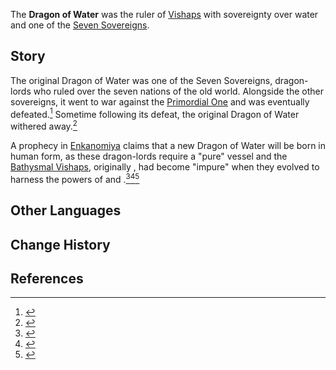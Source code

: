 {{Character Infobox
|type             = Mentioned
|affiliation      = Seven Sovereigns
}}
The '''Dragon of Water''' was the ruler of [[Vishaps]] with sovereignty over water and one of the [[Seven Sovereigns]].

==Story==
The original Dragon of Water was one of the Seven Sovereigns, dragon-lords who ruled over the seven nations of the old world. Alongside the other sovereigns, it went to war against the [[Primordial One]] and was eventually defeated.<ref>{{Ref/Book|The Byakuyakoku Collection|2|Before Sun and Moon}}</ref> Sometime following its defeat, the original Dragon of Water withered away.<ref>{{Ref/Enemy|Primordial Bathysmal Vishap}}</ref>

A prophecy in [[Enkanomiya]] claims that a new Dragon of Water will be born in human form, as these dragon-lords require a "pure" vessel and the [[Bathysmal Vishaps]], originally {{Hydro}}, had become "impure" when they evolved to harness the powers of {{Electro}} and {{Cryo}}.<ref>{{Ref/Enemy|Bolteater Bathysmal Vishap Hatchling}}</ref><ref>{{Ref/Book|The Byakuyakoku Collection|4|Bathysmal Vishap Experimental Records}}</ref><ref>{{Ref/Book|The Byakuyakoku Collection|5|In the Light, Beneath the Shadow}}</ref>

==Other Languages==
{{Other Languages|default_hidden = 1
|en      = Dragon of Water
|zhs     = 水之龙
|zhs_rm  = Shuǐ zhī Lóng
|zht     = 水之龍
|zht_rm  = Shuǐ zhī Lóng
|ja      = 水の龍
|ja_rm   = Mizu No Ryuu
|ko      = 물의 용
|ko_rm   = Mul-ui Yong
|es      = Dragón de Agua
|fr      = Dragon des eaux
|ru      = Водяной дракон
|th      = มังกรน้ำ
|th_rm   = 
|vi      = Rồng nước
|de      = Wasserdrache
|id      = Naga laut
|pt      = Dragão da Água
|tr      = 
|it      = 
}}

==Change History==
{{Change History|introduced=2.4}}

==References==
{{Reflist}}